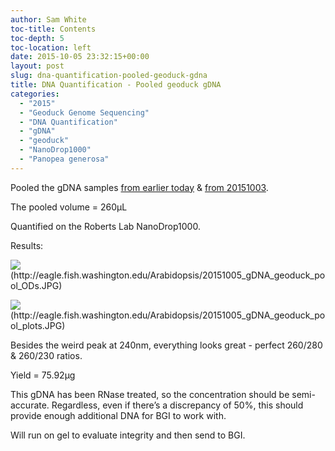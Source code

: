 ```yaml
---
author: Sam White
toc-title: Contents
toc-depth: 5
toc-location: left
date: 2015-10-05 23:32:15+00:00
layout: post
slug: dna-quantification-pooled-geoduck-gdna
title: DNA Quantification - Pooled geoduck gDNA
categories:
  - "2015"
  - "Geoduck Genome Sequencing"
  - "DNA Quantification"
  - "gDNA"
  - "geoduck"
  - "NanoDrop1000"
  - "Panopea generosa"
---
```


Pooled the gDNA samples [from earlier today](../2015-10-05-gdna-isolation-geoduck-adductor-muscle/index.qmd) & [from 20151003](../2015-10-03-dna-isolation-geoduck-olympia-oyster/index.qmd).

The pooled volume = 260μL

Quantified on the Roberts Lab NanoDrop1000.

Results:

![](https://eagle.fish.washington.edu/Arabidopsis/20151005_gDNA_geoduck_pool_ODs.JPG)(http://eagle.fish.washington.edu/Arabidopsis/20151005_gDNA_geoduck_pool_ODs.JPG)

![](https://eagle.fish.washington.edu/Arabidopsis/20151005_gDNA_geoduck_pool_plots.JPG)(http://eagle.fish.washington.edu/Arabidopsis/20151005_gDNA_geoduck_pool_plots.JPG)



Besides the weird peak at 240nm, everything looks great - perfect 260/280 & 260/230 ratios.

Yield = 75.92μg

This gDNA has been RNase treated, so the concentration should be semi-accurate. Regardless, even if there's a discrepancy of 50%, this should provide enough additional DNA for BGI to work with.

Will run on gel to evaluate integrity and then send to BGI.
